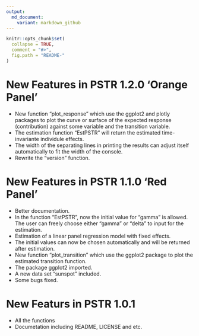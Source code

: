 ```yaml
---
output:
  md_document:
    variant: markdown_github
---
```


<!-- README.md is generated from README.Rmd. Please edit that file -->

```r
knitr::opts_chunk$set(
  collapse = TRUE,
  comment = "#>",
  fig.path = "README-"
)
```
 

# New Features in PSTR 1.2.0 'Orange Panel'

* New function "plot_response" which use the ggplot2 and plotly packages to plot the curve or surface of the expected response (contribution) against some variable and the transition variable.
* The estimation function "EstPSTR" will return the estimated time-invariante individule effects.
* The width of the separating lines in printing the results can adjust itself automatically to fit the width of the console.
* Rewrite the "version" function.

# New Features in PSTR 1.1.0 'Red Panel'

* Better documentation.
* In the function "EstPSTR", now the initial value for "gamma" is allowed. The user can freely choose either "gamma" or "delta" to input for the estimation.
* Estimation of a linear panel regression model with fixed effects.
* The initial values can now be chosen automatically and will be returned after estimation.
* New function "plot_transition" which use the ggplot2 package to plot the estimated transition function.
* The package ggplot2 imported.
* A new data set "sunspot" included.
* Some bugs fixed.

# New Featurs in PSTR 1.0.1

* All the functions
* Documetation including README, LICENSE and etc.
